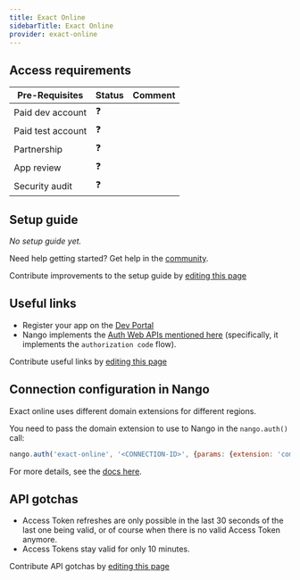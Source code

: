 ```yaml
---
title: Exact Online
sidebarTitle: Exact Online
provider: exact-online
---
```




<Overview />
<PreBuiltTooling provider={providers[pageMetadata.provider]} />
<PreBuiltUseCases />

## Access requirements
| Pre-Requisites | Status | Comment|
| - | - | - |
| Paid dev account | ❓ |  |
| Paid test account | ❓ |  |
| Partnership | ❓ | |
| App review | ❓ |  |
| Security audit | ❓ | |


## Setup guide

_No setup guide yet._

<Tip>Need help getting started? Get help in the [community](https://nango.dev/slack).</Tip>

<Note>Contribute improvements to the setup guide by [editing this page](https://github.com/nangohq/nango/tree/master/docs-v2/integrations/all/exact-online.mdx)</Note>


## Useful links

-   Register your app on the [Dev Portal](https://apps.exactonline.com/)
-   Nango implements the [Auth Web APIs mentioned here](https://support.exactonline.com/community/s/knowledge-base#All-All-DNO-Content-gettingstarted) (specifically, it implements the `authorization code` flow).

<Note>Contribute useful links by [editing this page](https://github.com/nangohq/nango/tree/master/docs-v2/integrations/all/exact-online.mdx)</Note>

## Connection configuration in Nango

Exact online uses different domain extensions for different regions.

You need to pass the domain extension to use to Nango in the `nango.auth()` call:

```js
nango.auth('exact-online', '<CONNECTION-ID>', {params: {extension: 'com'}});
```

For more details, see the [docs here](/guides/getting-started/authorize-an-api-from-your-app#apis-requiring-connection-specific-configuration-for-authorization).

## API gotchas

-   Access Token refreshes are only possible in the last 30 seconds of the last one being valid, or of course when there is no valid Access Token anymore.
-   Access Tokens stay valid for only 10 minutes.

<Note>Contribute API gotchas by [editing this page](https://github.com/nangohq/nango/tree/master/docs-v2/integrations/all/exact-online.mdx)</Note>

